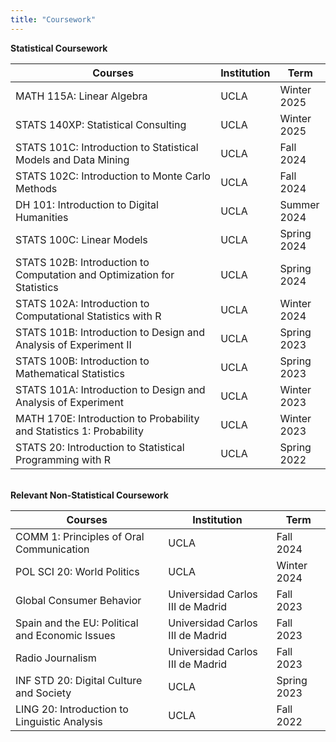 ```yaml
---
title: "Coursework"
---
```

**Statistical Coursework**

|Courses|Institution|Term|
|---------------------|----|-----|
|MATH 115A: Linear Algebra|UCLA|Winter 2025|
|STATS 140XP: Statistical Consulting|UCLA|Winter 2025|
|STATS 101C: Introduction to Statistical Models and Data Mining|UCLA|Fall 2024|
|STATS 102C: Introduction to Monte Carlo Methods|UCLA|Fall 2024|
|DH 101: Introduction to Digital Humanities|UCLA|Summer 2024|
|STATS 100C: Linear Models|UCLA|Spring 2024|
|STATS 102B: Introduction to Computation and Optimization for Statistics|UCLA|Spring 2024|
|STATS 102A: Introduction to Computational Statistics with R|UCLA|Winter 2024|
|STATS 101B: Introduction to Design and Analysis of Experiment II|UCLA|Spring 2023|
|STATS 100B: Introduction to Mathematical Statistics|UCLA|Spring 2023|
|STATS 101A: Introduction to Design and Analysis of Experiment|UCLA|Winter 2023|
|MATH 170E: Introduction to Probability and Statistics 1: Probability|UCLA|Winter 2023|
|STATS 20: Introduction to Statistical Programming with R|UCLA|Spring 2022|

\
**Relevant Non-Statistical Coursework**
\

|Courses|Institution|Term|
|--------------|----------|-----|
|COMM 1: Principles of Oral Communication|UCLA|Fall 2024|
|POL SCI 20: World Politics|UCLA|Winter 2024|
|Global Consumer Behavior|Universidad Carlos III de Madrid|Fall 2023|
|Spain and the EU: Political and Economic Issues|Universidad Carlos III de Madrid|Fall 2023|
|Radio Journalism|Universidad Carlos III de Madrid|Fall 2023|
|INF STD 20: Digital Culture and Society|UCLA|Spring 2023|
|LING 20: Introduction to Linguistic Analysis|UCLA|Fall 2022|